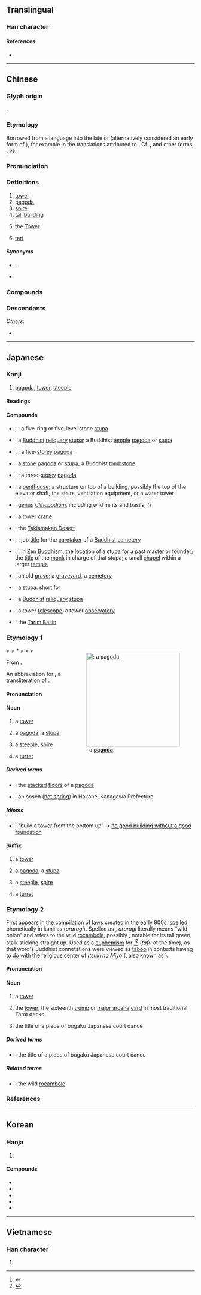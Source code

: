 {{also|墖}}
{{character info}}
==Translingual==
{{Han stroke|Japanese<br>[[Image:塔 - U+05854- KanjiVG stroke order.svg]]}}

===Han character===
{{Han char|rn=32|rad=土|as=10|asj=9|sn=13|snj=12|four=44161|canj=GTOR|ids=⿰土荅}}

====References====
* {{Han ref|kx=0235.140|dkj=05332|dj=0473.070|hdz=10460.060|uh=5854|ud=22612|bh=B6F0|bd=46832}}

----

==Chinese==
{{zh-forms|alt=墖}}

===Glyph origin===
{{Han etym}}
{{Han compound|土|荅|ls=psc|c1=s|c2=p}}.

===Etymology===
Borrowed from a {{der|zh|pra}} language into the late {{w|Old Chinese}} of {{w|Eastern Han}} (alternatively considered an early form of {{w|Middle Chinese}}), for example in the translations attributed to {{w|Lokaksema (Buddhist monk)|Lokakṣema}}. Cf. {{cog|inc-ash|𑀣𑀼𑀩𑁂|sc=Brah}}, {{cog|pgd|𐨠𐨂𐨬|sc=Khar}} and other forms, {{cog|pi|thūpa}}, vs. {{cog|sa|स्तूप}}.

===Pronunciation===
{{zh-pron
|m=tǎ
|ma=Zh-tǎ.oga
|m-s=
|dg=та1
|c=taap3
|c-t=
|g=ta3
|h=pfs=thap;gd=tab5
|j=tah4
|mb=tă
|md=ták
|mn=ml:thap/thah
|mn_note=thap - literary; thah - vernacular
|mn-t=tah4
|w=4thaq
|x=ta6
|mc=y
|oc=y
|cat=n
}}

===Definitions===
{{zh-hanzi}}

# [[tower]]
# [[pagoda]]
# [[spire]]
# [[tall]] [[building]]
# {{lb|zh|tarot}} the [[tower|Tower]]
# {{lb|zh|Taiwan}} [[tart]]

====Synonyms====
* {{sense|pagoda}} {{zh-l|寶塔}}, {{zh-l|佛塔}}
* {{sense|tart}} {{zh-l|撻}}

===Compounds===
{{zh-der|九層塔|保俶塔|保叔塔|倫敦鐵塔|僧塔|毛里塔尼亞|冷水塔|北塔山|千佛塔|半截塔|名標雁塔|塔吉克|塔吉克族|塔吊|塔塔爾|塔塔爾族|塔墩|塔布|塔手綢|塔斯社|塔灰|塔臺|塔里木河|塔非亞酒|塔頭|多寶塔|大雁塔|寶塔|寶塔糖|寶塔線|寶塔菜|寶塔詩|庫穆塔格|打塔墩|托塔天王|方尖塔|東塔宗|比薩斜塔|水塔|水晶塔|炮塔|燈塔|玄祕塔碑|珍珠塔|祭塔|管制塔臺|紀念塔|納骨塔|聚沙成塔|肯塔基州|腦塔|舍利塔|衣缽塔|西塔琴|象牙塔|赤塔|跳傘塔|跳塔輪鍘|通天塔|金字塔|鋪塔|鐘塔|鐵塔|雁塔|雁塔題名|雷峰塔|靈骨塔|青貯塔|骨灰塔|雙峰塔|金塔|塔克拉瑪干|七里塔|塔路|小溪塔|寶塔河|茅塔|紅塔|塔畈|塔什庫爾干|祁曼塔格|塔中|塔提讓|吾塔木|闊什塔格|薩塔爾|喀勒塔吐格曼|麻扎塔格|央塔克|吐曼塔勒|塔城|塔納赫|塔爾巴哈臺|卡塔爾|阿恰塔格|哈尼喀塔木}}

===Descendants===
{{CJKV||とう|탑|tháp}}
''Others'':
* {{desc|bor=1|th|ถะ|t=pagoda}}

{{zh-cat|Elementary|Places of worship|Buildings}}

----

==Japanese==

===Kanji===
{{ja-kanji|grade=c|rs=土10|kyu=墖}}

# [[pagoda]], [[tower]], [[steeple]]

====Readings====
{{ja-readings
|goon=とう<たふ
|kanon=とう<たふ
|kun=てら, おか, あららぎ-
}}

====Compounds====
{{der-top|Compounds}}
* {{ja-r|五%輪 の 石%塔|ご%りん の せき%とう}}, {{ja-r|五%輪 の 塔|ご%りん の とう}}: a five-ring or five-level stone [[stupa]]
* {{ja-r|仏塔|ぶっとう}}: a [[Buddhist]] [[reliquary]] [[stupa]]; a Buddhist [[temple]] [[pagoda]] or [[stupa]]
* {{ja-r|五%重 塔|ご%じゅう の とう}}, {{ja-r|五%重 の 塔|ご%じゅう の とう}}: a five-[[storey]] [[pagoda]]
* {{ja-r|石塔|せきとう}}: a [[stone]] [[pagoda]] or [[stupa]]; a Buddhist [[tombstone]]
* {{ja-r|三%重 塔|さん%じゅう の とう}}, {{ja-r|三%重 の 塔|さん%じゅう の とう}}: a three-[[storey]] [[pagoda]]
* {{ja-r|塔%屋|とう%や}}: a [[penthouse]]; a structure on top of a building, possibly the top of the elevator shaft, the stairs, ventilation equipment, or a water tower
* {{ja-r|塔%花|とう%ばな}}: [[genus]] ''[[Clinopodium]]'', including wild mints and basils; {{vern|slender wild basil}} ({{taxlink|Clinopodium gracile|species}})
* {{ja-r|塔%型 クレーン|とう%がた クレーン}}: a tower [[crane]]
* {{ja-r|塔克拉瑪%干 砂%漠|^タクラマ%カン さ%ばく}}: the [[Taklamakan Desert]]
* {{ja-r|塔主|たっす}}, {{ja-r|塔司|たっす}}: job [[title]] for the [[caretaker]] of a [[Buddhist]] [[cemetery]]
* {{ja-r|塔%頭|たっ%ちゅう}}, {{ja-r|塔%中|たっ%ちゅう}}: in [[Zen]] [[Buddhism]], the location of a [[stupa]] for a past master or founder; the [[title]] of the [[monk]] in charge of that stupa; a small [[chapel]] within a larger [[temple]]
* {{ja-r|塔頭|たっちょう}}: an old [[grave]]; a [[graveyard]], a [[cemetery]]
* {{ja-r|塔%婆|とう%ば}}: a [[stupa]]: short for {{m|ja|卒塔婆|tr=sotōba}}
* {{ja-r|塔%廟|とう%びょう}}: a [[Buddhist]] [[reliquary]] [[stupa]]
* {{ja-r|塔望%遠鏡|とうぼう%えんきょう}}: a tower [[telescope]], a tower [[observatory]]
* {{ja-r|塔里木|^タリム}}: the [[Tarim Basin]]
{{der-bottom}}

===Etymology 1===
<div style="float:right;">
{{wikipedia|lang=ja}}
{{wikipedia|Pagoda}}
[[File:Chokeiji03s2048.jpg|thumb|250px|{{m|ja|塔|tr=tō}}: a '''[[pagoda]]'''.]]
</div>
{{IPAchar|/tapu/}} > {{IPAchar|/taɸu/}} > *{{IPAchar|/tawu/}} > {{IPAchar|/tau/}} > {{IPAchar|/tɔː/}} > {{IPAchar|/toː/}}

From {{der|ja|ltc|sort=とう|-}} {{ltc-l|塔|tower, pagoda, spire}}.

An abbreviation for {{m|ja|卒塔婆|tr=sotoba , sotōba}}, a transliteration of {{der|ja|sort=とう|sa|स्तूप||heap}} .

====Pronunciation====
{{ja-pron|yomi=goon|とう|acc=1|acc_ref=DJR}}

====Noun====
{{ja-noun|とう|hhira=たふ}}

# a [[tower]] {{gl|structure}}
#: {{ja-usex|二つの'''塔'''|^ふたつ の '''^とう'''|{{w|The Two Towers|The Two '''Towers'''}}}}
# {{lb|ja|Buddhism|sort=とう}} a [[pagoda]], a [[stupa]]
# {{lb|ja|Christianity|sort=とう}} a [[steeple]], [[spire]]
# {{lb|ja|of a castle or fortification}} a [[turret]]

=====Derived terms=====
{{der-top}}
* {{ja-r|塔 の 層|とう の こし}}: the [[stacked]] [[floor]]s of a [[pagoda]]
* {{ja-r|塔 ノ 沢 温泉|^とう ノ ^さわ おんせん}}: an onsen ([[hot spring]]) in Hakone, Kanagawa Prefecture
{{der-bottom}}

=====Idioms=====
{{der-top|Idioms}}
* {{ja-r|塔は下から組め|とう は した から くめ}}: “build a tower from the bottom up” → [[no good building without a good foundation]]
{{der-bottom}}

====Suffix====
{{ja-pos|とう|hhira=たふ|suffix}}

# {{qualifier|in general}} a [[tower]]
# {{qualifier|Buddhist}} a [[pagoda]], a [[stupa]]
# {{qualifier|Christian}} a [[steeple]], [[spire]]
# {{qualifier|of a castle or fortification}} a [[turret]]

===Etymology 2===
First appears in the ''{{w|Engishiki}}'' compilation of laws created in the early 900s, spelled phonetically in kanji as {{lang|ja|阿良良伎}} (''araragi''). Spelled as {{m|ja|蘭}}, ''araragi'' literally means “wild onion” and refers to the wild [[rocambole]], possibly {{vern|hardneck garlic}}, notable for its tall green stalk sticking straight up. Used as a [[euphemism]] for {{lang|ja|塔}}<ref name="KDJ">{{R:Kokugo Dai Jiten}}</ref><ref name="DJR">{{R:Daijirin}}</ref> (''tafu'' at the time), as that word's Buddhist connotations were viewed as [[taboo]] in contexts having to do with the religious center of ''Itsuki no Miya'' ({{l|ja|斎宮}}, also known as ''{{w|Saikū}}'').

====Pronunciation====
{{ja-pron|yomi=k|あららぎ}}

====Noun====
{{ja-noun|あららぎ}}

# {{lb|ja|sort=あららぎ|obsolete|euphemism}} a [[tower]]
# {{lb|ja|sort=あららぎ|tarot}} the [[tower]], the sixteenth [[trump]] or [[major arcana]] [[card]] in most traditional Tarot decks
# {{short for|ja|sort=あららぎ|塔舞|tr=Araragimai|nocap=1|dot=:}} the title of a piece of bugaku Japanese court dance

=====Derived terms=====
* {{ja-r|塔%舞|^あららぎ%まい}}: the title of a piece of bugaku Japanese court dance

=====Related terms=====
* {{ja-r|蘭|あららぎ}}: the wild [[rocambole]]

===References===
<references/>

----

==Korean==

===Hanja===
{{ko-hanja|탑|탑}}

# {{hanja form of|탑|tower}}

====Compounds====
{{der-top3|Compounds}}
* {{ko-l|기념탑|紀念塔}}
* {{ko-l|보탑|寶塔}}
* {{ko-l|시계탑|時計塔}}
* {{ko-l|탑림|塔林}}
* {{ko-l|탑파|塔婆}}
{{der-bottom}}

----

==Vietnamese==

===Han character===
{{vi-readings|reading=tháp|rs=土10}}

# {{han tu form of|tháp|tower}}